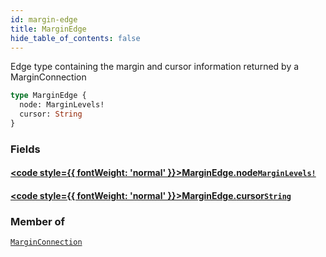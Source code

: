 ```yaml
---
id: margin-edge
title: MarginEdge
hide_table_of_contents: false
---
```








Edge type containing the margin and cursor information returned by a MarginConnection

```graphql
type MarginEdge {
  node: MarginLevels!
  cursor: String
}
```


### Fields

#### [<code style={{ fontWeight: 'normal' }}>MarginEdge.<b>node</b></code>](#)<Bullet />[`MarginLevels!`](/testnet/api/graphql/objects/margin-levels) <Badge class="secondary" text="non-null"/> <Badge class="secondary" text="object"/>
> 
> 

#### [<code style={{ fontWeight: 'normal' }}>MarginEdge.<b>cursor</b></code>](#)<Bullet />[`String`](/testnet/api/graphql/scalars/string) <Badge class="secondary" text="scalar"/>
> 
> 



### Member of

[`MarginConnection`](/testnet/api/graphql/objects/margin-connection)  <Badge class="secondary" text="object"/>



